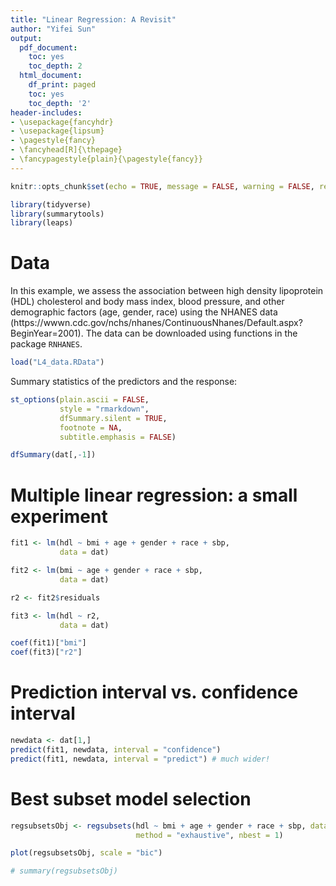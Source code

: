 ---
title: "Linear Regression: A Revisit" 
author: "Yifei Sun"
output:
  pdf_document:
    toc: yes
    toc_depth: 2
  html_document:
    df_print: paged
    toc: yes
    toc_depth: '2'
header-includes:
- \usepackage{fancyhdr}
- \usepackage{lipsum}
- \pagestyle{fancy}
- \fancyhead[R]{\thepage}
- \fancypagestyle{plain}{\pagestyle{fancy}}
--- 

```{r setup, include=FALSE}
knitr::opts_chunk$set(echo = TRUE, message = FALSE, warning = FALSE, results = 'asis')
```

\newpage

```{r}
library(tidyverse)
library(summarytools)
library(leaps)
```

# Data

In this example, we assess the association between high density lipoprotein (HDL) cholesterol and body mass index, blood pressure, and other demographic factors (age, gender, race) using the NHANES data (https://wwwn.cdc.gov/nchs/nhanes/ContinuousNhanes/Default.aspx?BeginYear=2001). The data can be downloaded using functions in the package `RNHANES`.

```{r}
load("L4_data.RData")
```

Summary statistics of the predictors and the response:

```{r}
st_options(plain.ascii = FALSE,       
           style = "rmarkdown", 
           dfSummary.silent = TRUE,        
           footnote = NA,          
           subtitle.emphasis = FALSE)      

dfSummary(dat[,-1])
```

# Multiple linear regression: a small experiment

```{r}
fit1 <- lm(hdl ~ bmi + age + gender + race + sbp,
           data = dat)

fit2 <- lm(bmi ~ age + gender + race + sbp,
           data = dat)

r2 <- fit2$residuals

fit3 <- lm(hdl ~ r2,
           data = dat)

coef(fit1)["bmi"]
coef(fit3)["r2"]
```


# Prediction interval vs. confidence interval

```{r}
newdata <- dat[1,]
predict(fit1, newdata, interval = "confidence") 
predict(fit1, newdata, interval = "predict") # much wider!
```

# Best subset model selection

```{r}
regsubsetsObj <- regsubsets(hdl ~ bmi + age + gender + race + sbp, data = dat, 
                            method = "exhaustive", nbest = 1) 

plot(regsubsetsObj, scale = "bic")

# summary(regsubsetsObj)
```




